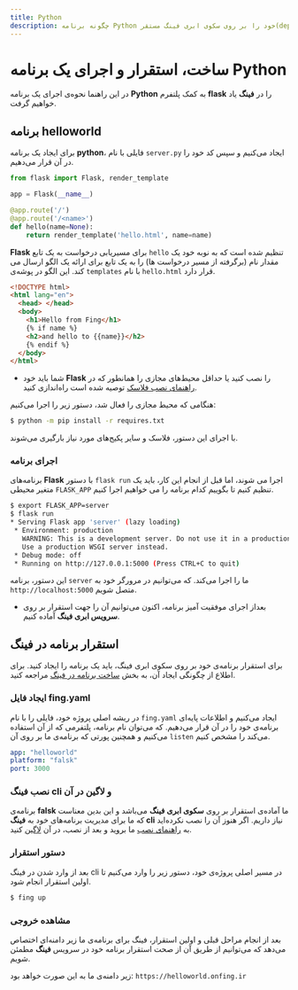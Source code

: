 ```yaml
---
title: Python
description: چگونه برنامه Python خود را بر روی سکوی ابری فینگ مستقر(deploy) کنیم؟
---
```



<Platform>
  <PlatformHead title="برنامه‌های Python" icon="python/python-original.svg" />
</Platform>

# ساخت، استقرار و اجرای یک برنامه Python

در این راهنما نحوه‌ی اجرای یک برنامه **Python** به کمک پلتفرم **flask** را در **فینگ** یاد خواهیم گرفت.

## برنامه helloworld

برای ایجاد یک برنامه **python**، فایلی با نام `server.py` ایجاد می‌کنیم و سپس کد خود را در آن قرار می‌دهیم.

```py
from flask import Flask, render_template

app = Flask(__name__)

@app.route('/')
@app.route('/<name>')
def hello(name=None):
    return render_template('hello.html', name=name)
```

**Flask** برای مسیریابی درخواست به یک تابع `hello` تنظیم شده است که به نوبه خود یک مقدار نام (برگرفته از مسیر درخواست ها) را به یک تابع برای ارائه یک الگو ارسال می کند. این الگو در پوشه‌ی `templates` با نام `hello.html` قرار دارد.

```html
<!DOCTYPE html>
<html lang="en">
  <head> </head>
  <body>
    <h1>Hello from Fing</h1>
    {% if name %}
    <h2>and hello to {{name}}</h2>
    {% endif %}
  </body>
</html>
```

- شما باید خود **Flask** را نصب کنید یا حداقل محیط‌های مجازی را همانطور که در [راهنمای نصب فلاسک](https://flask.palletsprojects.com/en/1.1.x/installation/#virtual-environments) توصیه شده است راه‌اندازی کنید.

هنگامی که محیط مجازی را فعال شد، دستور زیر را اجرا می‌کنیم:

```bash
$ python -m pip install -r requires.txt
```

با اجرای این دستور، فلاسک و سایر پکیج‌های مورد نیاز بارگیری می‌شوند.

### اجرای برنامه

برنامه‌های **Flask** با دستور `flask run` اجرا می شوند، اما قبل از انجام این کار، باید یک متغیر محیطی `FLASK_APP` تنظیم کنیم تا بگوییم کدام برنامه را می خواهیم اجرا کنیم.

```bash
$ export FLASK_APP=server
$ flask run
* Serving Flask app 'server' (lazy loading)
 * Environment: production
   WARNING: This is a development server. Do not use it in a production deployment.
   Use a production WSGI server instead.
 * Debug mode: off
 * Running on http://127.0.0.1:5000 (Press CTRL+C to quit)
```

این دستور، برنامه `server` ما را اجرا می‌کند. که می‌توانیم در مرورگر خود به `http://localhost:5000` متصل شویم.

- بعداز اجرای موفقیت آمیز برنامه، اکنون می‌توانیم آن را جهت استقرار بر روی **سرویس ابری فینگ** آماده کنیم.

## استقرار برنامه در فینگ

برای استقرار برنامه‌ی خود بر روی سکوی ابری فینگ، باید یک برنامه را ایجاد کنید. برای اطلاع از چگونگی ایجاد آن، به بخش [ساخت برنامه در فینگ](/quickstart/create-app) مراجعه کنید.

### ایجاد فایل fing.yaml

در ریشه اصلی پروژه خود، فایلی را با نام `fing.yaml` ایجاد می‌کنیم و اطلاعات پایه‌ای برنامه‌ی خود را در آن قرار می‌دهیم. که می‌توان نام برنامه، پلتفرمی که از آن استفاده می‌کنیم و همچنین پورتی که برنامه‌ی ما بر روی آن `listen` می‌کند را مشخص کنیم.

```yaml
app: "helloworld"
platform: "falsk"
port: 3000
```

### نصب فینگ cli و لاگین در آن

برنامه‌ی **falsk** ما آماده‌ی استقرار بر روی **سکوی ابری فینگ** می‌باشد و این بدین معناست که ما برای مدیریت برنامه‌های خود به **فینگ cli** نیاز داریم. اگر هنوز آن را نصب نکرده‌اید به [راهنمای نصب](/quickstart/installation) ما بروید و بعد از نصب، در آن [لاگین](/quickstart/login) کنید.

### دستور استقرار

بعد از وارد شدن در فینگ cli در مسیر اصلی پروژه‌ی خود، دستور زیر را وارد می‌کنیم تا اولین استقرار انجام شود.

```bash
$ fing up
```

### مشاهده خروجی

بعد از انجام مراحل قبلی و اولین استقرار، فینگ برای برنامه‌ی ما زیر دامنه‌ای اختصاص می‌دهد که می‌توانیم از طریق آن از صحت استقرار برنامه خود در سرویس **فینگ** مطمئن شویم.

زیر دامنه‌ی ما به این صورت خواهد بود: `https://helloworld.onfing.ir`
